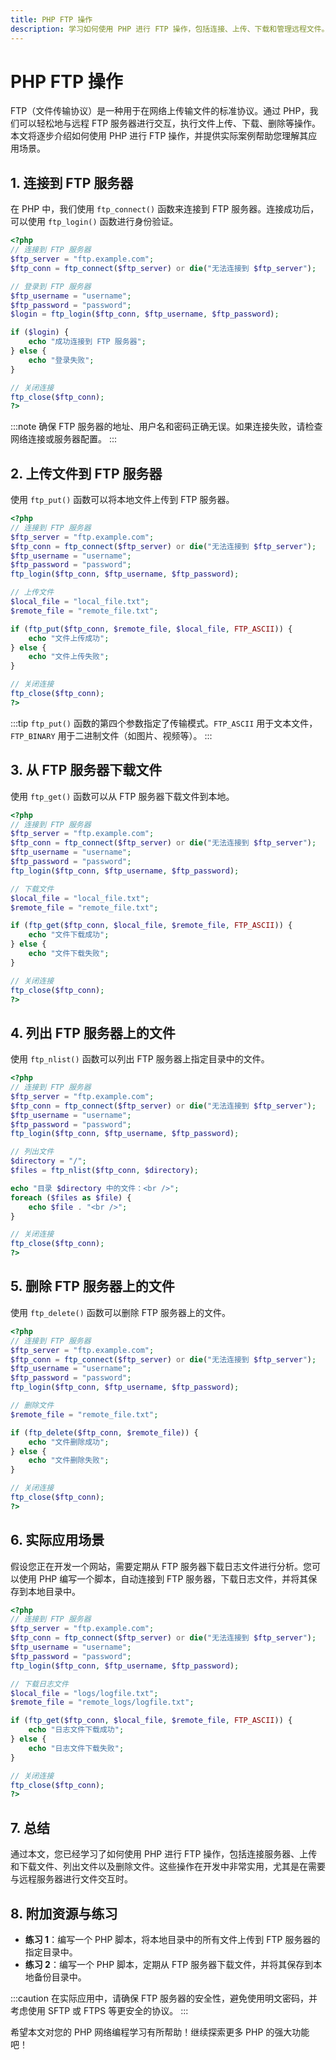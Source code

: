 ```yaml
---
title: PHP FTP 操作
description: 学习如何使用 PHP 进行 FTP 操作，包括连接、上传、下载和管理远程文件。本文适合初学者，包含代码示例和实际应用场景。
---
```


# PHP FTP 操作

FTP（文件传输协议）是一种用于在网络上传输文件的标准协议。通过 PHP，我们可以轻松地与远程 FTP 服务器进行交互，执行文件上传、下载、删除等操作。本文将逐步介绍如何使用 PHP 进行 FTP 操作，并提供实际案例帮助您理解其应用场景。

## 1. 连接到 FTP 服务器

在 PHP 中，我们使用 `ftp_connect()` 函数来连接到 FTP 服务器。连接成功后，可以使用 `ftp_login()` 函数进行身份验证。

```php
<?php
// 连接到 FTP 服务器
$ftp_server = "ftp.example.com";
$ftp_conn = ftp_connect($ftp_server) or die("无法连接到 $ftp_server");

// 登录到 FTP 服务器
$ftp_username = "username";
$ftp_password = "password";
$login = ftp_login($ftp_conn, $ftp_username, $ftp_password);

if ($login) {
    echo "成功连接到 FTP 服务器";
} else {
    echo "登录失败";
}

// 关闭连接
ftp_close($ftp_conn);
?>
```

:::note
确保 FTP 服务器的地址、用户名和密码正确无误。如果连接失败，请检查网络连接或服务器配置。
:::

## 2. 上传文件到 FTP 服务器

使用 `ftp_put()` 函数可以将本地文件上传到 FTP 服务器。

```php
<?php
// 连接到 FTP 服务器
$ftp_server = "ftp.example.com";
$ftp_conn = ftp_connect($ftp_server) or die("无法连接到 $ftp_server");
$ftp_username = "username";
$ftp_password = "password";
ftp_login($ftp_conn, $ftp_username, $ftp_password);

// 上传文件
$local_file = "local_file.txt";
$remote_file = "remote_file.txt";

if (ftp_put($ftp_conn, $remote_file, $local_file, FTP_ASCII)) {
    echo "文件上传成功";
} else {
    echo "文件上传失败";
}

// 关闭连接
ftp_close($ftp_conn);
?>
```

:::tip
`ftp_put()` 函数的第四个参数指定了传输模式。`FTP_ASCII` 用于文本文件，`FTP_BINARY` 用于二进制文件（如图片、视频等）。
:::

## 3. 从 FTP 服务器下载文件

使用 `ftp_get()` 函数可以从 FTP 服务器下载文件到本地。

```php
<?php
// 连接到 FTP 服务器
$ftp_server = "ftp.example.com";
$ftp_conn = ftp_connect($ftp_server) or die("无法连接到 $ftp_server");
$ftp_username = "username";
$ftp_password = "password";
ftp_login($ftp_conn, $ftp_username, $ftp_password);

// 下载文件
$local_file = "local_file.txt";
$remote_file = "remote_file.txt";

if (ftp_get($ftp_conn, $local_file, $remote_file, FTP_ASCII)) {
    echo "文件下载成功";
} else {
    echo "文件下载失败";
}

// 关闭连接
ftp_close($ftp_conn);
?>
```

## 4. 列出 FTP 服务器上的文件

使用 `ftp_nlist()` 函数可以列出 FTP 服务器上指定目录中的文件。

```php
<?php
// 连接到 FTP 服务器
$ftp_server = "ftp.example.com";
$ftp_conn = ftp_connect($ftp_server) or die("无法连接到 $ftp_server");
$ftp_username = "username";
$ftp_password = "password";
ftp_login($ftp_conn, $ftp_username, $ftp_password);

// 列出文件
$directory = "/";
$files = ftp_nlist($ftp_conn, $directory);

echo "目录 $directory 中的文件：<br />";
foreach ($files as $file) {
    echo $file . "<br />";
}

// 关闭连接
ftp_close($ftp_conn);
?>
```

## 5. 删除 FTP 服务器上的文件

使用 `ftp_delete()` 函数可以删除 FTP 服务器上的文件。

```php
<?php
// 连接到 FTP 服务器
$ftp_server = "ftp.example.com";
$ftp_conn = ftp_connect($ftp_server) or die("无法连接到 $ftp_server");
$ftp_username = "username";
$ftp_password = "password";
ftp_login($ftp_conn, $ftp_username, $ftp_password);

// 删除文件
$remote_file = "remote_file.txt";

if (ftp_delete($ftp_conn, $remote_file)) {
    echo "文件删除成功";
} else {
    echo "文件删除失败";
}

// 关闭连接
ftp_close($ftp_conn);
?>
```

## 6. 实际应用场景

假设您正在开发一个网站，需要定期从 FTP 服务器下载日志文件进行分析。您可以使用 PHP 编写一个脚本，自动连接到 FTP 服务器，下载日志文件，并将其保存到本地目录中。

```php
<?php
// 连接到 FTP 服务器
$ftp_server = "ftp.example.com";
$ftp_conn = ftp_connect($ftp_server) or die("无法连接到 $ftp_server");
$ftp_username = "username";
$ftp_password = "password";
ftp_login($ftp_conn, $ftp_username, $ftp_password);

// 下载日志文件
$local_file = "logs/logfile.txt";
$remote_file = "remote_logs/logfile.txt";

if (ftp_get($ftp_conn, $local_file, $remote_file, FTP_ASCII)) {
    echo "日志文件下载成功";
} else {
    echo "日志文件下载失败";
}

// 关闭连接
ftp_close($ftp_conn);
?>
```

## 7. 总结

通过本文，您已经学习了如何使用 PHP 进行 FTP 操作，包括连接服务器、上传和下载文件、列出文件以及删除文件。这些操作在开发中非常实用，尤其是在需要与远程服务器进行文件交互时。

## 8. 附加资源与练习

- **练习 1**：编写一个 PHP 脚本，将本地目录中的所有文件上传到 FTP 服务器的指定目录中。
- **练习 2**：编写一个 PHP 脚本，定期从 FTP 服务器下载文件，并将其保存到本地备份目录中。

:::caution
在实际应用中，请确保 FTP 服务器的安全性，避免使用明文密码，并考虑使用 SFTP 或 FTPS 等更安全的协议。
:::

希望本文对您的 PHP 网络编程学习有所帮助！继续探索更多 PHP 的强大功能吧！